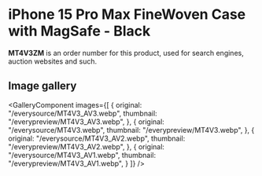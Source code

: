 
# iPhone 15 Pro Max FineWoven Case with MagSafe - Black

<Callout type='info' emoji='👉🏻'>**MT4V3ZM** is an order number for this product, used for search engines, auction websites and such.</Callout>

## Image gallery

<GalleryComponent
    images={[
      {
        original: "/everysource/MT4V3_AV3.webp",
        thumbnail: "/everypreview/MT4V3_AV3.webp",
      },
      {
        original: "/everysource/MT4V3.webp",
        thumbnail: "/everypreview/MT4V3.webp",
      },
      {
        original: "/everysource/MT4V3_AV2.webp",
        thumbnail: "/everypreview/MT4V3_AV2.webp",
      },
      {
        original: "/everysource/MT4V3_AV1.webp",
        thumbnail: "/everypreview/MT4V3_AV1.webp",
      }
    ]}
  />
